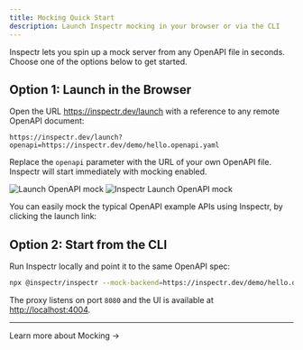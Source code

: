```yaml
---
title: Mocking Quick Start
description: Launch Inspectr mocking in your browser or via the CLI
---
```




Inspectr lets you spin up a mock server from any OpenAPI file in seconds. Choose one of the options below to get started.

## Option 1: Launch in the Browser

Open the URL https://inspectr.dev/launch with a reference to any remote OpenAPI document:

```
https://inspectr.dev/launch?openapi=https://inspectr.dev/demo/hello.openapi.yaml
```

Replace the `openapi` parameter with the URL of your own OpenAPI file. Inspectr will start immediately with mocking enabled.

<Image src={launchWebsite} alt="Launch OpenAPI mock" />

<Image src={launchInspectr} alt="Inspectr Launch OpenAPI mock" />

You can easily mock the typical OpenAPI example APIs using Inspectr, by clicking the launch link:

[//]: # (- [Museum API]&#40;https://redocly.com/demo/openapi/museum-api&#41; by [Redocly]&#40;https://redocly.com/&#41;)

[//]: # ()
[//]: # (  Click here [Launch Museum API]&#40;https://inspectr.dev/launch?openapi=https://inspectr.dev/demo/museum.openapi.yaml&#41; or visit https://inspectr.dev/launch?openapi=https://inspectr.dev/demo/museum.openapi.yaml)

[//]: # ()
[//]: # (- [Train Travel API]&#40;https://bump.sh/bump-examples/doc/train-travel-api/&#41; by [Bump.sh]&#40;https://bump.sh/&#41;)

[//]: # ()
[//]: # (  Click here [Train Travel API]&#40;https://inspectr.dev/launch?openapi=https://inspectr.dev/demo/train-travel-api-openapi-source.yaml&#41; or visit https://inspectr.dev/launch?openapi=https://inspectr.dev/demo/train-travel-api-openapi-source.yaml)

[//]: # ()
[//]: # (- [Galaxy API]&#40;https://galaxy.scalar.com/&#41; by [Scalar]&#40;https://scalar.com/&#41;)

[//]: # ()
[//]: # (  Click here [Galaxy API]&#40;https://inspectr.dev/launch?openapi=https://inspectr.dev/demo/galaxy.openapi.yaml&#41; or visit https://inspectr.dev/launch?openapi=https://inspectr.dev/demo/galaxy.openapi.yaml)

<LaunchCards />

## Option 2: Start from the CLI

Run Inspectr locally and point it to the same OpenAPI spec:

```bash
npx @inspectr/inspectr --mock-backend=https://inspectr.dev/demo/hello.openapi.yaml
```

The proxy listens on port `8080` and the UI is available at [http://localhost:4004](http://localhost:4004).

---

<RelatedLink href="/docs/guides/mocking" title="Need more advanced mocking options?" >Learn more about Mocking →</RelatedLink>
